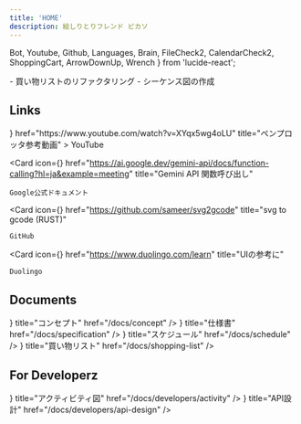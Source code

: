```yaml
---
title: 'HOME'
description: 絵しりとりフレンド ピカソ
---
```


  Bot, Youtube, Github, Languages, Brain, FileCheck2, CalendarCheck2, ShoppingCart, ArrowDownUp, Wrench
} from 'lucide-react';

<Callout title="To-Do List" type="info">
  - 買い物リストのリファクタリング
  - シーケンス図の作成
</Callout>

## Links

<Cards>
  <Card 
    icon={<Youtube />} 
    href="https://www.youtube.com/watch?v=XYqx5wg4oLU"
    title="ペンプロッタ参考動画"
  >
    YouTube
  </Card>
  
  <Card 
    icon={<Bot />} 
    href="https://ai.google.dev/gemini-api/docs/function-calling?hl=ja&example=meeting"
    title="Gemini API 関数呼び出し"
  >
    Google公式ドキュメント
  </Card>

  <Card 
    icon={<Github />} 
    href="https://github.com/sameer/svg2gcode"
    title="svg to gcode (RUST)"
  >
    GitHub
  </Card>

  <Card 
    icon={<Languages />} 
    href="https://www.duolingo.com/learn"
    title="UIの参考に"
  >
    Duolingo
  </Card>
</Cards>


## Documents

<Cards>
  <Card icon={<Brain />} title="コンセプト" href="/docs/concept" />
  <Card icon={<FileCheck2 />} title="仕様書" href="/docs/specification" />
  <Card icon={<CalendarCheck2 />} title="スケジュール" href="/docs/schedule" />
  <Card icon={<ShoppingCart />} title="買い物リスト" href="/docs/shopping-list" />
</Cards>

## For Developerz

<Cards>
  <Card icon={<ArrowDownUp />} title="アクティビティ図" href="/docs/developers/activity" />
  <Card icon={<Wrench />} title="API設計" href="/docs/developers/api-design" />
</Cards>

<br />
